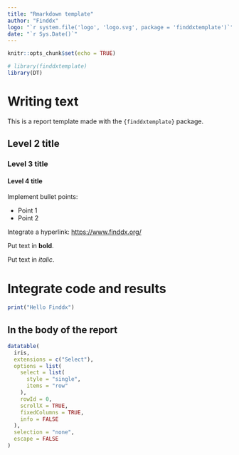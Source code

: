 ```yaml
---
title: "Rmarkdown template"
author: "Finddx"
logo: "`r system.file('logo', 'logo.svg', package = 'finddxtemplate')`"
date: "`r Sys.Date()`"
---
```


```r
knitr::opts_chunk$set(echo = TRUE)
```

```r
# library(finddxtemplate)
library(DT)
```


# Writing text

This is a report template made with the `{finddxtemplate}` package.

## Level 2 title

### Level 3 title

#### Level 4 title

Implement bullet points:

+ Point 1
+ Point 2

Integrate a hyperlink: <https://www.finddx.org/>

Put text in **bold**.

Put text in _italic_.

# Integrate code and results

```r
print("Hello Finddx")
```

## In the body of the report

```r
datatable(
  iris,
  extensions = c("Select"),
  options = list(
    select = list(
      style = "single",
      items = "row"
    ),
    rowId = 0,
    scrollX = TRUE,
    fixedColumns = TRUE,
    info = FALSE
  ),
  selection = "none",
  escape = FALSE
)
```

